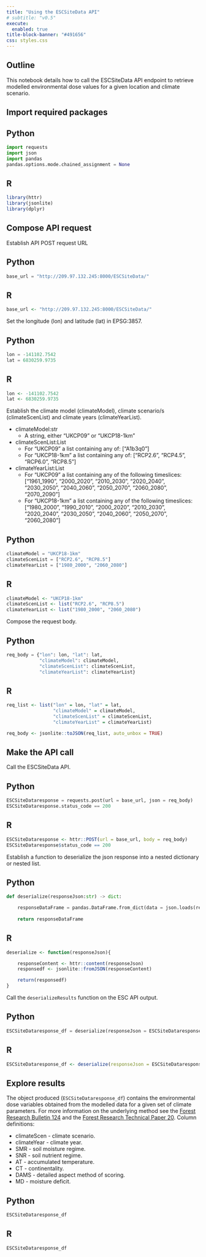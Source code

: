```yaml
---
title: "Using the ESCSiteData API"
# subtitle: "v0.5"
execute: 
  enabled: true
title-block-banner: "#491656"
css: styles.css
---
```


## Outline

This notebook details how to call the ESCSiteData API endpoint to retrieve modelled environmental dose values for a given location and climate scenario.

## Import required packages

::: {.panel-tabset}

## Python

```python
import requests
import json
import pandas
pandas.options.mode.chained_assignment = None
```

## R

```r
library(httr)
library(jsonlite)
library(dplyr)
```

:::

## Compose API request

Establish API POST request URL

::: {.panel-tabset}

## Python

```python
base_url = "http://209.97.132.245:8000/ESCSiteData/"
```

## R

```r
base_url <- "http://209.97.132.245:8000/ESCSiteData/"
```

:::

Set the longitude (lon) and latitude (lat) in EPSG:3857.

::: {.panel-tabset}

## Python

```python
lon = -141102.7542
lat = 6830259.9735
```

## R

```r
lon <- -141102.7542
lat <- 6830259.9735
```

:::

Establish the climate model (climateModel), climate scenario/s (climateScenList) and climate years (climateYearList).

* climateModel:str
    * A string, either "UKCP09" or "UKCP18-1km"
* climateScenList:List
    * For "UKCP09" a list containing any of: ["A1b3q0"]
    * For "UKCP18-1km" a list containing any of: ["RCP2.6", "RCP4.5", "RCP6.0", "RCP8.5"]
* climateYearList:List
    * For "UKCP09" a list containing any of the following timeslices: ["1961_1990", "2000_2020", "2010_2030", "2020_2040", "2030_2050", "2040_2060", "2050_2070", "2060_2080", "2070_2090"]
    * For "UKCP18-1km" a list containing any of the following timeslices: ["1980_2000", "1990_2010", "2000_2020", "2010_2030", "2020_2040", "2030_2050", "2040_2060", "2050_2070", "2060_2080"]

::: {.panel-tabset}

## Python

```python
climateModel = "UKCP18-1km"
climateScenList = ["RCP2.6", "RCP8.5"]
climateYearList = ["1980_2000", "2060_2080"]
```

## R

```r
climateModel <- "UKCP18-1km"
climateScenList <- list("RCP2.6", "RCP8.5")
climateYearList <- list("1980_2000", "2060_2080")
```

:::

Compose the request body.

::: {.panel-tabset}

## Python

```python
req_body = {"lon": lon, "lat": lat, 
            "climateModel": climateModel,
            "climateScenList": climateScenList, 
            "climateYearList": climateYearList}
```

## R

```r
req_list <- list("lon" = lon, "lat" = lat, 
                 "climateModel" = climateModel,
                 "climateScenList" = climateScenList, 
                 "climateYearList" = climateYearList)

req_body <- jsonlite::toJSON(req_list, auto_unbox = TRUE)
```

:::


## Make the API call

Call the ESCSiteData API.

::: {.panel-tabset}

## Python

```python
ESCSiteDataresponse = requests.post(url = base_url, json = req_body)
ESCSiteDataresponse.status_code == 200
```

## R

```r
ESCSiteDataresponse <- httr::POST(url = base_url, body = req_body)
ESCSiteDataresponse$status_code == 200
```

:::

Establish a function to deserialize the json response into a nested dictionary or nested list.

::: {.panel-tabset}

## Python

```python
def deserialize(responseJson:str) -> dict:

    responseDataFrame = pandas.DataFrame.from_dict(data = json.loads(responseJson))
            
    return responseDataFrame
```

## R

```r
deserialize <- function(responseJson){

    responseContent <- httr::content(responseJson)
    responsedf <- jsonlite::fromJSON(responseContent)

    return(responsedf)
}
```

:::

Call the `deserializeResults` function on the ESC API output.

::: {.panel-tabset}

## Python

```python
ESCSiteDataresponse_df = deserialize(responseJson = ESCSiteDataresponse.json())
```

## R

```r
ESCSiteDataresponse_df <- deserialize(responseJson = ESCSiteDataresponse)
```

:::


## Explore results

The object produced (`ESCSiteDataresponse_df`) contains the environmental dose variables obtained from the modelled data for a given set of climate parameters.
For more information on the underlying method see the [Forest Research Bulletin 124](https://www.forestresearch.gov.uk/publications/archive-an-ecological-site-classification-for-forestry-in-great-britain/) and the [Forest Research Technical Paper 20](https://www.forestresearch.gov.uk/publications/archive-an-ecological-site-classification-for-forestry-in-great-britain-with-special-reference-to-grampian-scotland/).
Column definitions:

* climateScen - climate scenario.
* climateYear - climate year.
* SMR - soil moisture regime.
* SNR - soil nutrient regime.
* AT - accumulated temperature.
* CT - continentality.
* DAMS - detailed aspect method of scoring.
* MD - moisture deficit.

::: {.panel-tabset}

## Python

```python
ESCSiteDataresponse_df
```

## R

```r
ESCSiteDataresponse_df
```

:::
